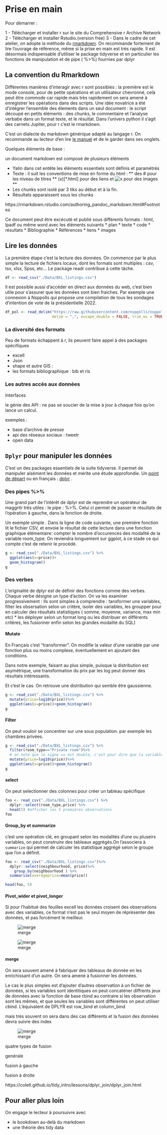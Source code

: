 # Prise en main


Pour démarrer :

1 - Télécharger et installer r sur le site du Comprehensive r Archive Network
2 - Télécharger et installer Rstudio.(version free)
3 - Dans le cadre de cet atelier, on adopte la méthode du [rmarkdown](https://rmarkdown.rstudio.com/lesson-1.html). On recommande fortement de lire l’ouvrage de référence, même si la prise en main est très rapide. Il est désormais indispensable d’utiliser le package tidyverse et en particulier les fonctions de manipulation et de pipe ( %>%) fournies par  dplyr


## La convention du Rmarkdown

Différentes manières d'interagir avec r sont possibles : la première est le mode console, pour de petite opérations et un utilisateur chevronné, celà peut être commode car rapide mais très rapidement on sera amené à enregistrer les opérations dans des scripts. Une idée novatrice a été d'intégrer l'ensemble des élements dans un seul document : le script découpé en petits éléments : des chunks, le commentaire et l'analyse verbabe dans un format texte, et le résultat. Dans l'univers python il s'agit des carnets Jupiter, pour r c'est le rmarkdown.

C'est un dialecte du markdown générique adapté au langage r. On recommande au lecteur d'en lire [le manuel](https://bookdown.org/yihui/rmarkdown/) et de le garder dans ses onglets.

Quelques éléments de base :

un document markdown est composé de plusieurs éléments

 * Yalm dans cet entête les éléments essentiels sont définis et paramétrés
 * Texte : il suit les conventions de mise en forme du html :
 ** des # pour les niveau de titres
 ** (x)[*.html] pour des liens et ![x](image.jpg) pour des images
 ** 
 * Les chunks sont isolé par 3 tiks au début et à la fin. 
 * Résultats apparaissent sous les chunks
 
 
 https://rmarkdown.rstudio.com/authoring_pandoc_markdown.html#Footnotes
 
Ce document peut être excécuté et publié sous différents formats : html, lpadf ou même word  avec les éléments suivants
 * plan
 * texte
 * code
 * résultats
 * Bibliographie
 * Références
 * liens
 * images

 
## Lire les données

La première étape c'est la lecture des données. On commence par le plus simple la lecture de fichiers locaux, dont les formats sont multiples : csv, tsv, xlsx, Spss, etc... Le package readr contribue à cette tâche.


```r

df <- read_csv("./Data/BXL_listings.csv")

```


Il est possible aussi d'accéder en  direct aux données du web, c'est bien utile pour s'assurer que les données sont bien fraiches. Par exemple une connexion à Nsppolls qui propose une compilation de tous les sondages d'intention de vote de la présidentielle 2022.

```r

df_pol <- read_delim("https://raw.githubusercontent.com/nsppolls/nsppolls/master/presidentielle.csv", 
                     delim = ",", escape_double = FALSE, trim_ws = TRUE)

```


### La diversité des formats

Peu de formats échappent à r, ils peuvent faire appel à des packages spécifiques

 * excell
 * Json
 * shape et autre GIS : 
 * les formats bibliographique : bib et ris
 
### Les autres accès aux données


Interfaces

le génie des API : ne pas se soucier de la mise à jour à chaque fois qu'on lance un calcul. 

exemples :

 * base d'archive de presse
 * api des réseaux sociaux : tweetr
 * open data
 

 
## `Dplyr` pour manipuler les données

C'est un des packages essentiels de la suite tidyverse. Il permet de manipuler aisément les données et mérite une étude approfondie. Un [point de départ](https://dplyr.tidyverse.org/articles/dplyr.html) ou en français :  [dplyr](http://larmarange.github.io/analyse-R/manipuler-les-donnees-avec-dplyr.html) .


 
### Des pipes %>%

Une grand part de l'intérêt de dplyr est de reprendre un opérateur de maggritr très utiles : le pipe :  %>%. Celui ci permet de passer le résultats de l'opération à gauche, dans la fonction de droite.

Un exemple simple . Dans la ligne de code suivante, une première fonction lit le fichier CSV, et envoie le résultat de cette lecture dans une fonction graphique élémentaire: compter le nombre d'occurences des modalité de la variable room_type. On reviendra longuement sur ggplot, à ce stade ce qui compte c'est de retenir le procédé.


```r


g <- read_csv("./Data/BXL_listings.csv") %>% 
  ggplot(aes(x=price))+
  geom_histogram()
g

```


### Des verbes

L'originalité de dplyr est de définir des fonctions comme des verbes. Chaque verbe désigne un type d'action. On va les examiner progressivement : 
Ils sont simples à comprendre : tansformer une variables, filter les obsersation selon un critère, isoler des variables, les groupper pour en calculer des résultats statistiqyes ( somme, moyenne, variance, max min etc) * les déployer selon un format long ou les distribuer en différents critères, les fusionner enfin selon les grandes modalité du SQL)

#### Mutate

En Français c'est "transformer". On modifie la valeur d'une variable par une fonction plus ou moins complexe, éventuellement en ajoutant des conditions. 

Dans notre exemple, faisant au plus simple, puisque la distribution est asymétrique, une transformation du prix par les log peut donner des résultats intéressants. 

Et c'est le cas. On retrouve une distribution qui semble être gaussienne. 

```r

g <- read_csv("./Data/BXL_listings.csv") %>% 
  mutate(price=log10(price))%>%
  ggplot(aes(x=price))+geom_histogram()
g

```

 
#### Filter


On peut vouloir se concentrer sur une sous population. par exemple les chambres privées.


```r

g <- read_csv("./Data/BXL_listings.csv") %>% 
  filter(room_type=="Private room")%>% 
  # on note que le signe == est double, c'est pour dire que la variable prend la valeur, ou non, qui est proposée
  mutate(price=log10(price))%>%
  ggplot(aes(x=price))+geom_histogram()
g

```


#### select

On peut selectionner des colonnes pour créer un tableau spécifique

```r

foo <- read_csv("./Data/BXL_listings.csv") %>%
  dplyr::select(room_type,price) %>% 
  head(5) #afficher les 5 premières observations
foo

```

#### Group_by et summarize

c'est une opération clé, en groupant selon les modalités d'une ou pluseirs variables, on peut construire des tableaux aggrégés.On l'associera à `summarize` qui permet de calculer les statistique aggrégé selon le groupe que l'on a définit.



```r

foo <- read_csv("./Data/BXL_listings.csv")%>% 
  dplyr::select(neighbourhood, price)%>%
    group_by(neighbourhood ) %>% 
  summarise(averageprice=mean(price)) 

head(foo, 5)


```


#### Pivot_wider et pivot_longer

Si pour l'habitué des feuilles excell les données croisent des observations avec des variables, ce format n'est pas le seul moyen de réprésenter des données, et pas forcément le meilleur. 

![merge](./Images/pivot_longer.png)

![merge](./Images/pivot_wider.png)




 
#### merge

On sera souvent amené à fabriquer des tableaux de donnée en les enrichissant d'un autre. On sera amené  à fusionner les données.

Le cas le plus simples est d'ajouter d'autres observation à un fichier de données, si les variables sont identitiques on peut concaténer diffrents jeux de données avec la fonction de base rbind au contraire si les observation sont les mêmes, et que seules les variables sont différentes on peut utiliser cbind. L'équivalent de DPLYR est row_bind et column_bind

mais très souvent on sera dans des cas différents et la fusion des données devra suivre des index

![merge](./Images/merge_ex-1024x624.png)


quatre types de fusion

genérale

fusion à gauche

fusion à droite

https://coletl.github.io/tidy_intro/lessons/dplyr_join/dplyr_join.html
 
## Pour aller plus loin

On engage le lecteur à poursuivre avec

 * le bookdown au-delà du markdown
 * une théorie des tidy data
 






 
